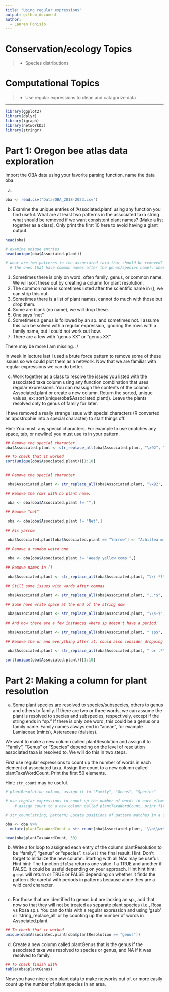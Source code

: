 ```yaml
---
title: "Using regular expressions"
output: github_document
author:
  - Lauren Ponisio
---
```


<!-- Lesson Overview -->

# Conservation/ecology Topics 

> - Species distributions 

# Computational Topics
> -  Use regular expressions to clean and catagorize data

-------------------------------
```r
library(ggplot2)
library(dplyr)
library(igraph)
library(networkD3)
library(stringr)
```

# Part 1: Oregon bee atlas data exploration 

Import the OBA data using your favorite parsing function, name the data oba. 

a. 
```r

oba <- read.csv("Data/OBA_2018-2023.csv")

```


b. Examine the unique entries of 'Associated.plant' using any function you find useful. What are at least two patterns in the associated taxa string what should be removed if we want consistent plant names? (Make a list together as a class). Only print the first 10 here to avoid having a giant output. 


```r
head(oba)

# examine unique entries 
head(unique(oba$Associated.plant))

# what are two patterns in the associated taxa that should be removed?
  # the ones that have common names after the genus/species name?, where sp doesn't have a period

```

1. Sometimes there is only on word, often family, genus, or common name. We will sort these out by creating a column for plant resolution.
2. The common name is sometimes listed after the scientific name in (), we can strip this out.
3. Sometimes there is a list of plant names, cannot do much with those but drop them. 
4. Some are blank (no name), we will drop these. 
5. One says "net"
6. Sometimes a genus is followed by an sp. and sometimes not. I assume this can be solved with a regular expression, ignoring the rows with a family name, but I could not work out how. 
7. There are a few with "genus XX" or "genus XX"

There may be more I am missing. :/ 

In week in lecture last I used a brute force pattern to remove some of these issues so we could plot them as a network. Now that we are familiar with regular expressions we can do better. 

c. Work together as a class to resolve the issues you listed with the associated taxa column using any function combination that uses regular expressions. You can reassign the contents of the column Associated.plant or create a new column. Return the sorted, unique values, ex: sort(unique(oba$Associated.plant)). Leave the plants resolved only to genus of family for later. 

I have removed a really strange issue with special characters (R converted an apostrophie into a special character) to start things off. 

Hint: You must \ any special characters. For example to use \s (matches any space, tab, or newline) you must use \\s in your pattern.

```r

## Remove the special character
oba$Associated.plant <- str_replace_all(oba$Associated.plant, "\x92", "")

## To check that it worked
sort(unique(oba$Associated.plant))[1:10]


## Remove the special character

 oba$Associated.plant <- str_replace_all(oba$Associated.plant, "\x92", "")
 
## Remove the rows with no plant name.

 oba <- oba[oba$Associated.plant != "",]
 
## Remove "net"

 oba <- oba[oba$Associated.plant != "Net",]
 
## Fix yarrow

 oba$Associated.plant[oba$Associated.plant == "Yarrow"] <- "Achillea millefolium"
 
## Remove a random weird one

 oba <- oba[oba$Associated.plant != "Weedy yellow comp.",]
 
## Remove names in ()

 oba$Associated.plant <- str_replace_all(oba$Associated.plant, "\\(.*?\\)", "")
 
## Still some issues with words after commas

 oba$Associated.plant <- str_replace_all(oba$Associated.plant, ",.*$", "")
 
## Some have write space at the end of the string now

 oba$Associated.plant <- str_replace_all(oba$Associated.plant, "\\s+$", "")
 
## And now there are a few instances where sp doesn't have a period.

 oba$Associated.plant <- str_replace_all(oba$Associated.plant, " sp$", " sp.")
 
## Remove the or and everything after it, could also consider dropping these...

 oba$Associated.plant <- str_replace_all(oba$Associated.plant, " or .*", "")
 
sort(unique(oba$Associated.plant))[1:10]
```

# Part 2: Making a column for plant resolution

a. Some plant species are resolved to species/subspecies, others to genus and others to family. If there are two or three words, we can assume the plant is resolved to species and subspecies, respectively, except if the string ends in "sp." If there is only one word, this could be a genus or a family name. Family names always end in "aceae", for example Lamiaceae (mints), Asteraceae (daisies). 

We want to make a new column called plantResolution and assign it to "Family", "Genus" or "Species" depending on the level of resolution associated taxa is resolved to. We will do this in two steps. 

First use regular expressions to count up the number of words in each element of associated taxa. Assign the count to a new column called plantTaxaWordCount. Print the first 50 elements.

Hint: `str_count` may be useful. 

```r

# plantResolution column, assign it to "Family", "Genus", "Species" 

# use regular expressions to count up the number of words in each element of assoc taxa
    # assign count to a new column called plantTaxaWordCount, print first 50

# str_count(string, pattern) Locate positions of pattern matches in a string

oba <- oba %>% 
  mutate(plantTaxaWordCount = str_count(oba$Associated.plant, '\\b\\w+\\b'))

head(oba$plantTaxaWordCount, 50)

```

b. Write a for loop to assigned each entry of the column plantResolution to be "family", "genus" or "species". `table()` the final result. 
Hint: Don't forget to initialize the new column. Starting with all NAs may be useful. 
Hint hint: The function `ifelse` returns one value if a TRUE and another if FALSE. It could be useful depending on your approach. 
Hint hint hint: `grepl` will return or TRUE or FALSE depending on whether it finds the pattern. Be careful with periods in patterns because alone they are a wild card character.  

```r


```

c. For those that are identified to genus but are lacking an sp., add that now so that they will not be treated as separate plant species (i.e., Rosa vs Rosa sp.). You can do this with a regular expression and using 'gsub' or 'string_replace_all' or by counting up the number of words in Associated.plant. 
```r



## To check that it worked
unique(oba$Associated.plant[oba$plantResolution == "genus"])
```

d. Create a new column called plantGenus that is the genus if the associated taxa was resolved to species or genus, and NA if it was resolved to family. 
```r

## To check finish with
table(oba$plantGenus)
```

Now you have nice clean plant data to make networks out of, or more easily count up the number of plant species in an area. 